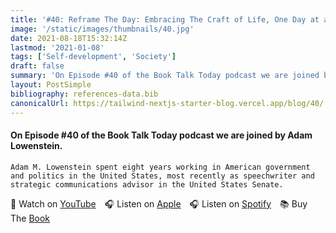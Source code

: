 ```yaml
---
title: '#40: Reframe The Day: Embracing The Craft of Life, One Day at a Time: Interview with Adam Lowenstein'
image: '/static/images/thumbnails/40.jpg'
date: 2021-08-18T15:32:14Z
lastmod: '2021-01-08'
tags: ['Self-development', 'Society']
draft: false
summary: 'On Episode #40 of the Book Talk Today podcast we are joined by Adam Lowenstein. Adam M. Lowenstein spent eight years working in American government and politics in the United States, most recently as speechwriter and strategic communications advisor in the United States Senate.'
layout: PostSimple
bibliography: references-data.bib
canonicalUrl: https://tailwind-nextjs-starter-blog.vercel.app/blog/40/
---
```


#### On Episode #40 of the Book Talk Today podcast we are joined by Adam Lowenstein.

    Adam M. Lowenstein spent eight years working in American government and politics in the United States, most recently as speechwriter and strategic communications advisor in the United States Senate.

🎥&nbsp;Watch on [YouTube]&emsp;🎧&nbsp;Listen on [Apple]&emsp;🎧&nbsp;Listen on [Spotify]&emsp;📚&nbsp;Buy The [Book]&emsp;

[youtube]: https://youtu.be/GYzZQSea7lQ
[apple]: https://podcasts.apple.com/gb/podcast/40-reframe-the-day-embracing-the-craft-of-life-one/id1525619296?i=1000532424095
[spotify]: https://open.spotify.com/episode/7ESBLNeJ7vlEycb08IPFuN?si=Y4UG575KTwSap3Tnps6AlA
[book]: https://amzn.to/3UsGyw0
